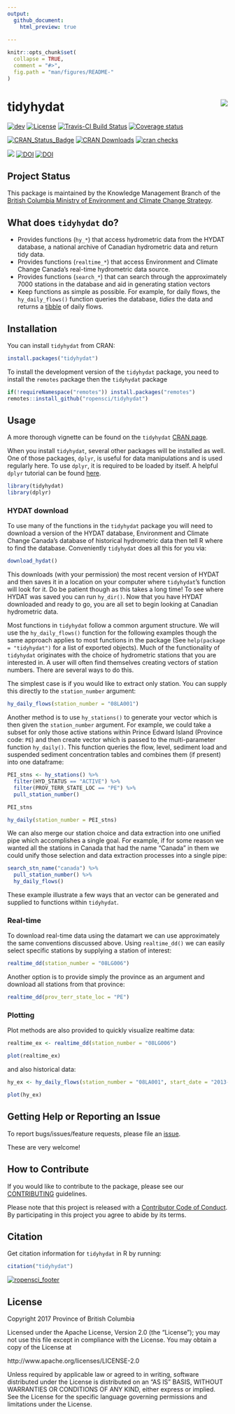 ```yaml
---
output:
  github_document:
    html_preview: true
    
---
```


<!-- README.md is generated from README.Rmd. Please edit that file -->
    
```r
knitr::opts_chunk$set(
  collapse = TRUE,
  comment = "#>",
  fig.path = "man/figures/README-"
)
```

# tidyhydat <img src="man/figures/tidyhydat.png" align="right" />

[![dev](https://assets.bcdevexchange.org/images/badges/delivery.svg)](https://github.com/BCDevExchange/assets/blob/master/README.md) [![License](https://img.shields.io/badge/License-Apache%202.0-blue.svg)](https://opensource.org/licenses/Apache-2.0) [![Travis-CI Build Status](http://travis-ci.org/ropensci/tidyhydat.svg?branch=master)](https://travis-ci.org/ropensci/tidyhydat) [![Coverage status](https://codecov.io/gh/ropensci/tidyhydat/branch/master/graph/badge.svg)](https://codecov.io/github/ropensci/tidyhydat?branch=master) 

[![CRAN\_Status\_Badge](https://www.r-pkg.org/badges/version/tidyhydat)](https://cran.r-project.org/package=tidyhydat) [![CRAN Downloads](https://cranlogs.r-pkg.org/badges/tidyhydat?color=brightgreen)](https://CRAN.R-project.org/package=tidyhydat) [![cran checks](https://cranchecks.info/badges/worst/tidyhydat)](https://cran.rstudio.com/web/checks/check_results_tidyhydat.html)


[![](http://badges.ropensci.org/152_status.svg)](https://github.com/ropensci/onboarding/issues/152)  [![DOI](http://joss.theoj.org/papers/10.21105/joss.00511/status.svg)](https://doi.org/10.21105/joss.00511) [![DOI](https://zenodo.org/badge/100978874.svg)](https://zenodo.org/badge/latestdoi/100978874) 



## Project Status

This package is maintained by the Knowledge Management Branch of the [British Columbia Ministry of Environment and Climate Change Strategy](https://www2.gov.bc.ca/gov/content/governments/organizational-structure/ministries-organizations/ministries/environment-climate-change).


## What does `tidyhydat` do?

- Provides functions (`hy_*`) that access hydrometric data from the HYDAT database, a national archive of Canadian hydrometric data and return tidy data.
- Provides functions (`realtime_*`) that access Environment and Climate Change Canada's real-time hydrometric data source.
- Provides functions (`search_*`) that can search through the approximately 7000 stations in the database and aid in generating station vectors
- Keep functions as simple as possible. For example, for daily flows, the `hy_daily_flows()` function queries the database, *tidies* the data and returns a [tibble](http://tibble.tidyverse.org/) of daily flows.

## Installation
You can install `tidyhydat` from CRAN:
```r
install.packages("tidyhydat")
```


To install the development version of the `tidyhydat` package, you need to install the `remotes` package then the `tidyhydat` package
```r
if(!requireNamespace("remotes")) install.packages("remotes")
remotes::install_github("ropensci/tidyhydat")
```

## Usage
A more thorough vignette can be found on the `tidyhydat` [CRAN page](https://cran.r-project.org/web/packages/tidyhydat/vignettes/tidyhydat_an_introduction.html).

When you install `tidyhydat`, several other packages will be installed as well. One of those packages, `dplyr`, is useful for data manipulations and is used regularly here. To use `dplyr`, it is required to be loaded by itself. A helpful `dplyr` tutorial can be found [here](https://cran.r-project.org/web/packages/dplyr/vignettes/dplyr.html).
  
```r
library(tidyhydat)
library(dplyr)
```
  
### HYDAT download
To use many of the functions in the `tidyhydat` package you will need to download a version of the HYDAT database, Environment and Climate Change Canada's database of historical hydrometric data then tell R where to find the database. Conveniently `tidyhydat` does all this for you via:
```r
download_hydat()
```
This downloads (with your permission) the most recent version of HYDAT and then saves it in a location on your computer where `tidyhydat`'s function will look for it. Do be patient though as this takes a long time! To see where HYDAT was saved you can run `hy_dir()`. Now that you have HYDAT downloaded and ready to go, you are all set to begin looking at Canadian hydrometric data.

Most functions in `tidyhydat` follow a common argument structure. We will use the `hy_daily_flows()` function for the following examples though the same approach applies to most functions in the package (See `help(package = "tidyhydat")` for a list of exported objects). Much of the functionality of `tidyhydat` originates with the choice of hydrometric stations that you are interested in. A user will often find themselves creating vectors of station numbers. There are several ways to do this. 

The simplest case is if you would like to extract only station. You can supply this directly to the `station_number` argument:
```r
hy_daily_flows(station_number = "08LA001")
```

Another method is to use `hy_stations()` to generate your vector which is then given the `station_number` argument. For example, we could take a subset for only those active stations within Prince Edward Island (Province code: `PE`) and then create vector which is passed to the multi-parameter function `hy_daily()`. This function queries the flow, level, sediment load and suspended sediment concentration tables and combines them (if present) into one dataframe:

```r
PEI_stns <- hy_stations() %>%
  filter(HYD_STATUS == "ACTIVE") %>%
  filter(PROV_TERR_STATE_LOC == "PE") %>%
  pull_station_number()

PEI_stns

hy_daily(station_number = PEI_stns)
```

We can also merge our station choice and data extraction into one unified pipe which accomplishes a single goal. For example, if for some reason we wanted all the stations in Canada that had the name "Canada" in them we could unify those selection and data extraction processes into a single pipe:
```r
search_stn_name("canada") %>%
  pull_station_number() %>%
  hy_daily_flows()
```

These example illustrate a few ways that an vector can be generated and supplied to functions within `tidyhydat`.

### Real-time
To download real-time data using the datamart we can use approximately the same conventions discussed above. Using `realtime_dd()` we can easily select specific stations by supplying a station of interest:
```r
realtime_dd(station_number = "08LG006")
```
Another option is to provide simply the province as an argument and download all stations from that province:
```r
realtime_dd(prov_terr_state_loc = "PE")
```

### Plotting

Plot methods are also provided to quickly visualize realtime data:
```r
realtime_ex <- realtime_dd(station_number = "08LG006")

plot(realtime_ex)
```

and also historical data:
```r
hy_ex <- hy_daily_flows(station_number = "08LA001", start_date = "2013-01-01")

plot(hy_ex)
```

## Getting Help or Reporting an Issue

To report bugs/issues/feature requests, please file an [issue](https://github.com/ropensci/tidyhydat/issues/).

These are very welcome!

## How to Contribute

If you would like to contribute to the package, please see our 
[CONTRIBUTING](CONTRIBUTING.md) guidelines.
  
Please note that this project is released with a [Contributor Code of Conduct](CODE_OF_CONDUCT.md). By participating in this project you agree to abide by its terms.
  
## Citation
Get citation information for `tidyhydat` in R by running:
```r
citation("tidyhydat")
```



[![ropensci_footer](https://ropensci.org/public_images/ropensci_footer.png)](https://ropensci.org)

## License
  
  Copyright 2017 Province of British Columbia
  
  Licensed under the Apache License, Version 2.0 (the "License");
  you may not use this file except in compliance with the License.
  You may obtain a copy of the License at 
  
  http://www.apache.org/licenses/LICENSE-2.0
  
  Unless required by applicable law or agreed to in writing, software
  distributed under the License is distributed on an "AS IS" BASIS,
  WITHOUT WARRANTIES OR CONDITIONS OF ANY KIND, either express or implied.
  See the License for the specific language governing permissions and
  limitations under the License.
  
